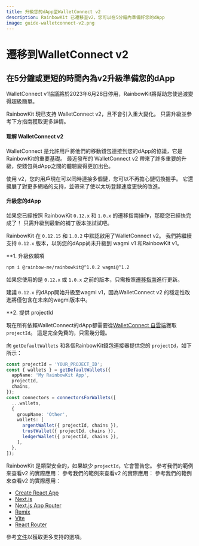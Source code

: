 ```yaml
---
title: 升級您的dApp至WalletConnect v2
description: RainbowKit 已遷移至v2，您可以在5分鐘內準備好您的dApp
image: guide-walletconnect-v2.png
---
```


# 遷移到WalletConnect v2

## 在5分鐘或更短的時間內為v2升級準備您的dApp

WalletConnect v1協議將於2023年6月28日停用，RainbowKit將幫助您使過渡變得超級簡單。

RainbowKit 現已支持 WalletConnect v2，且不會引入重大變化。 只需升級並參考下方指南獲取更多詳情。

#### 理解 WalletConnect v2

WalletConnect 是允許用戶將他們的移動錢包連接到您的dApp的協議，它是RainbowKit的重要基礎。 最近發布的 WalletConnect v2 帶來了許多重要的升級，使錢包與dApp之間的體驗變得更加出色。

使用 v2，您的用戶現在可以同時連接多個鏈，您可以不再擔心鏈切換握手。 它還擴展了對更多網絡的支持，並帶來了使以太坊登錄速度更快的改進。

#### 升級您的dApp

如果您已經按照 RainbowKit `0.12.x` 和 `1.0.x` 的遷移指南操作，那麼您已經快完成了！ 只需升級到最新的補丁版本並試試吧。

RainbowKit 在 `0.12.15` 和 `1.0.2` 中默認啟用了WalletConnect v2。 我們將繼續支持 `0.12.x` 版本，以防您的dApp尚未升級到 wagmi v1 和RainbowKit v1。

\*\*1. 升級依賴項

```bash
npm i @rainbow-me/rainbowkit@^1.0.2 wagmi@^1.2
```

如果您使用的是 `0.12.x` 或 `1.0.x` 之前的版本，只需按照[遷移指南](/docs/migration-guide)進行更新。

建議 `0.12.x` 的dApp開始升級至wagmi v1，因為WalletConnect v2 的穩定性改進將僅包含在未來的wagmi版本中。

\*\*2. 提供 projectId

現在所有依賴WalletConnect的dApp都需要從[WalletConnect 自雲端](https://cloud.walletconnect.com/)獲取 `projectId`。 這是完全免費的，只需幾分鐘。

向 `getDefaultWallets` 和各個RainbowKit錢包連接器提供您的 `projectId`，如下所示：

```ts
const projectId = 'YOUR_PROJECT_ID';
const { wallets } = getDefaultWallets({
  appName: 'My RainbowKit App',
  projectId,
  chains,
});
const connectors = connectorsForWallets([
  ...wallets,
  {
    groupName: 'Other',
    wallets: [
      argentWallet({ projectId, chains }),
      trustWallet({ projectId, chains }),
      ledgerWallet({ projectId, chains }),
    ],
  },
]);
```

RainbowKit 是類型安全的，如果缺少 `projectId`，它會警告您。 參考我們的範例來查看v2 的實際應用： 參考我們的範例來查看v2 的實際應用： 參考我們的範例來查看v2 的實際應用：

- [Create React App](https://codesandbox.io/p/sandbox/github/rainbow-me/rainbowkit/tree/main/examples/with-create-react-app)
- [Next.js](https://codesandbox.io/p/sandbox/github/rainbow-me/rainbowkit/tree/main/examples/with-next)
- [Next.js App Router](https://codesandbox.io/p/sandbox/github/rainbow-me/rainbowkit/tree/main/examples/with-next-app)
- [Remix](https://codesandbox.io/p/sandbox/github/rainbow-me/rainbowkit/tree/main/examples/with-remix)
- [Vite](https://codesandbox.io/p/sandbox/github/rainbow-me/rainbowkit/tree/main/examples/with-vite)
- [React Router](https://codesandbox.io/p/sandbox/github/rainbow-me/rainbowkit/tree/main/examples/with-react-router)

參考[文件](https://www.rainbowkit.com/docs/custom-wallet-list#walletconnect)以獲取更多支持的選項。
